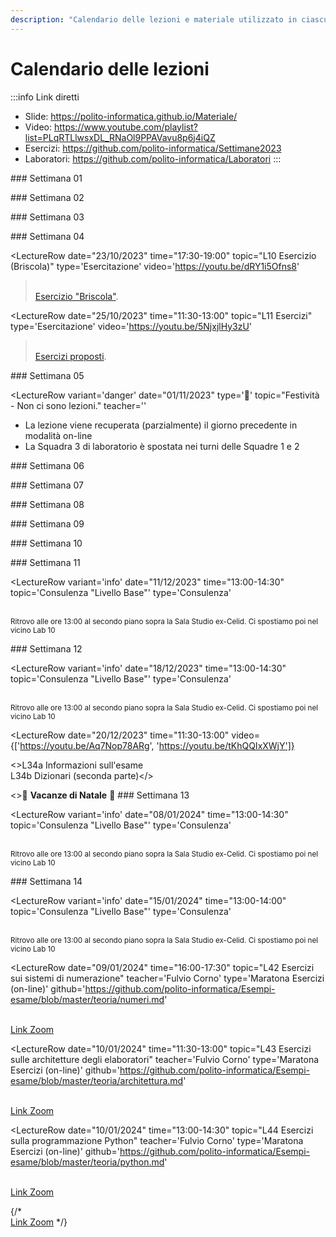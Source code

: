 ```yaml
---
description: "Calendario delle lezioni e materiale utilizzato in ciascuna lezione"
---
```



# Calendario delle lezioni

:::info Link diretti
- Slide: https://polito-informatica.github.io/Materiale/
- Video: https://www.youtube.com/playlist?list=PLqRTLlwsxDL_RNaOl9PPAVavu8p6j4iQZ
- Esercizi: https://github.com/polito-informatica/Settimane2023
- Laboratori: https://github.com/polito-informatica/Laboratori
:::


<LectureTable defaultTeacher="Fulvio Corno" defaultType="Lezione">

<LectureDivider>
### Settimana 01
</LectureDivider>

<LectureRow
    date="02/10/2023" time="17:30-19:00"
    topic="L01a Introduzione al corso"
    pdf="https://polito-informatica.github.io/Materiale/Unita'%200%20-%20Introduzione%20al%20corso%20(Corno).pdf"
    video='https://youtu.be/f3tehZZBNSA'
/>

<LectureRow
    date="02/10/2023" 
    topic="L01b L'ecosistema Python"
    type='Video'
    video='https://youtu.be/dNYvofNN98c'
/>

<LectureRow
    date="02/10/2023" 
    topic="L01c Informazioni pratiche"
    type='Video'
    video='https://youtu.be/2GMNC7sC_50'
/>

<LectureRow
    date="04/10/2023"  time='11:30-13:00'
    topic="L02 Programmazione, Algoritmi, Pseudo-Codice"
    type='Lezione'
    pdf='https://polito-informatica.github.io/Materiale/P1-La_Programmazione.pdf'
    video='https://youtu.be/_mTIX5UXMFI'
/>

<LectureRow
    date="04/10/2023" time='13:00-14:30'
    topic="L03 Diagrammi di flusso. Introduzione a Python."
    type='Lezione'
    video='https://youtu.be/qGZOWUclzns'
/>

<LectureRow 
    date='' time=''
    topic='Esercizi della settimana'
    teacher='' type=''
    zip='https://github.com/polito-informatica/Settimane2023/raw/main/Settimana01.zip'
/>

<LectureDivider>
### Settimana 02
</LectureDivider>

<LectureRow
    date="09/10/2023" time="17:30-19:00"
    topic="L04 Variabili e valori. Numeri e espressioni"
    pdf="https://polito-informatica.github.io/Materiale/P2-Numeri_e_stringhe.pdf"
    video='https://youtu.be/UBe14inzNU4'
/>

<LectureRow
    date="10/10/2023" time=""
    topic='Numeri Complessi'
    type='Video Extra'
    video='https://youtu.be/FR5ETBIYodQ'
/>

<LectureRow
    date="11/10/2023" time="11:30-13:00"
    topic="L05 Esercizio su espressioni. Introduzione alle Stringhe"
    video='https://youtu.be/fnLDHDVkOwU'
/>

<LectureRow
    date="11/10/2023" time="13:00-14:30"
    topic="L06 Operazioni sulle stringhe"
    video='https://youtu.be/u0BTBG9uQ-Y'
/>

<LectureRow
    date="11/10/2023" time="16:00-17:30"
    topic="Lab01 - Squadra 3 - Flow chart e primi programmi"
    teacher='Roberta Bardini'
    type='Laboratorio'
    pdf='https://github.com/polito-informatica/Laboratori/blob/main/Lab01/Lab01_testo.pdf?raw=true'
/>

<LectureRow
    date="12/10/2023" time="11:30-13:00"
    topic="Lab01 - Squadra 1 - Flow chart e primi programmi"
    teacher='Roberta Bardini'
    type='Laboratorio'
    pdf='https://github.com/polito-informatica/Laboratori/blob/main/Lab01/Lab01_testo.pdf?raw=true'
/>

<LectureRow
    date="12/10/2023" time="13:00-14:30"
    topic="Lab01 - Squadra 2 - Flow chart e primi programmi"
    teacher='Roberta Bardini'
    type='Laboratorio'
    pdf='https://github.com/polito-informatica/Laboratori/blob/main/Lab01/Lab01_testo.pdf?raw=true'
/>

<LectureRow 
    date='' time=''
    topic='Esercizi della settimana'
    teacher='' type=''
    zip='https://github.com/polito-informatica/Settimane2023/raw/main/Settimana02.zip'
/>

<LectureDivider>
### Settimana 03
</LectureDivider>

<LectureRow
    date="16/10/2023" time="17:30-19:00"
    topic="L07 Rappresentazione dell'informazione"
    pdf="https://polito-informatica.github.io/Materiale/T1-Rappresentazione_dati.pdf"
    type='Lezione on-line'
    video='https://youtu.be/hN0bjnQ0SL4'
/>

<LectureRow
    date="17/10/2023" time=""
    topic='Calcolo simbolico (SymPy)'
    type='Video Extra'
    video='https://youtu.be/qQc83MPkscI'
/>

<LectureRow
    date="18/10/2023" time="11:30-13:00"
    topic="L08 Input. Formattazione output. Decisioni (if)."
    pdf='https://polito-informatica.github.io/Materiale/P3-Decisioni.pdf'
    video='https://youtu.be/cIxbZjwEt4w'
/>

<LectureRow
    date="18/10/2023" time="13:00-14:30"
    topic="L09 Confronti. Espressioni booleane."
    video='https://youtu.be/cIxbZjwEt4w'
/>

<LectureRow
    date="18/10/2023" time="16:00-17:30"
    topic="Lab02 - Squadra 3 - Variabili, aritmetica, stringhe"
    teacher='Roberta Bardini'
    type='Laboratorio'
    pdf='https://github.com/polito-informatica/Laboratori/blob/main/Lab02/Lab02_testo.pdf?raw=true'
/>

<LectureRow
    date="19/10/2023" time="11:30-13:00"
    topic="Lab02 - Squadra 1 - Variabili, aritmetica, stringhe"
    teacher='Roberta Bardini'
    type='Laboratorio'
    pdf='https://github.com/polito-informatica/Laboratori/blob/main/Lab02/Lab02_testo.pdf?raw=true'
/>

<LectureRow
    date="19/10/2023" time="13:00-14:30"
    topic="Lab02 - Squadra 2 - Variabili, aritmetica, stringhe"
    teacher='Roberta Bardini'
    type='Laboratorio'
    pdf='https://github.com/polito-informatica/Laboratori/blob/main/Lab02/Lab02_testo.pdf?raw=true'
/>

<LectureRow 
    date='' time=''
    topic='Esercizi della settimana'
    teacher='' type=''
    zip='https://github.com/polito-informatica/Settimane2023/raw/main/Settimana03.zip'
/>

<LectureDivider>
### Settimana 04
</LectureDivider>

<LectureRow
    date="23/10/2023" time="17:30-19:00"
    topic="L10 Esercizio (Briscola)"
    type='Esercitazione'
    video='https://youtu.be/dRY1i5Ofns8'
><br/><a href='https://github.com/polito-informatica/Settimane2023/blob/main/Settimana03/briscola.md'>Esercizio "Briscola"</a>. </LectureRow>

<LectureRow
    date="25/10/2023" time="11:30-13:00"
    topic="L11 Esercizi"
    type='Esercitazione'
    video='https://youtu.be/5NjxjlHy3zU'
><br/><a href='https://github.com/polito-informatica/Settimane2023/blob/main/Settimana04/esercizi.md'>Esercizi proposti</a>.</LectureRow>

<LectureRow
    date="25/10/2023" time="13:00-14:30"
    topic="L12 Cicli while"
    pdf='https://polito-informatica.github.io/Materiale/P4-Cicli.pdf'
    video='https://youtu.be/ZXS34El6d6c'
/>

<LectureRow
    date="25/10/2023" time="16:00-17:30"
    topic="Lab03 - Squadra 3 - Espressioni. Costrutti condizionali."
    teacher='Roberta Bardini'
    type='Laboratorio'
    pdf='https://github.com/polito-informatica/Laboratori/blob/main/Lab03/Lab03_testo.pdf?raw=true'
/>

<LectureRow
    date="26/10/2023" time="11:30-13:00"
    topic="Lab03 - Squadra 1 - Espressioni. Costrutti condizionali."
    teacher='Roberta Bardini'
    type='Laboratorio'
    pdf='https://github.com/polito-informatica/Laboratori/blob/main/Lab03/Lab03_testo.pdf?raw=true'
/>

<LectureRow
    date="26/10/2023" time="13:00-14:30"
    topic="Lab03 - Squadra 2 - Espressioni. Costrutti condizionali."
    teacher='Lorenzo Martini'
    type='Laboratorio'
    pdf='https://github.com/polito-informatica/Laboratori/blob/main/Lab03/Lab03_testo.pdf?raw=true'
/>

<LectureRow
    date="27/10/2023" time=""
    topic='Espressioni Regolari (Regex)'
    type='Video Extra'
    video='https://youtu.be/6ypb-rkIt_Q'
/>

<LectureRow 
    date='' time=''
    topic='Esercizi della settimana'
    teacher='' type=''
    zip='https://github.com/polito-informatica/Settimane2023/raw/main/Settimana04.zip'
/>

<LectureDivider>
### Settimana 05
</LectureDivider>


<LectureRow
    date="30/10/2023" time="17:30-19:00"
    topic="L13 Cicli while (parte 2)"
    video='https://youtu.be/8Ro0QRlUmeM'
/>

<LectureRow
    variant='warning'
    date="31/10/2023" time="16:00-17:30"
    topic="L14 Rappresentazione dell'informazione (seconda parte)"
    type='Lezione on-line'
    video='https://youtu.be/oOTIgdbmoxU'
/>


<LectureRow
    variant='danger'
    date="01/11/2023"
    type='🎃'
    topic="Festività - Non ci sono lezioni."
    teacher=''
>
<ul style={{'lineHeight':'95%', 'fontSize': '90%', 'marginBottom':'3pt'}}>
<li>La lezione viene recuperata (parzialmente) il giorno precedente in modalità on-line</li>
<li>La Squadra 3 di laboratorio è spostata nei turni delle Squadre 1 e 2</li>
</ul>
</LectureRow>

<LectureRow
    date="02/11/2023" time="11:30-13:00"
    topic="Lab04 - Squadra 1 + Squadra 3 - Cicli while e for"
    teacher='Roberta Bardini'
    type='Laboratorio'
    pdf='https://github.com/polito-informatica/Laboratori/blob/main/Lab04/Lab04_testo.pdf?raw=true'
/>

<LectureRow
    date="02/11/2023" time="13:00-14:30"
    topic="Lab04 - Squadra 2 + Squadra 3 - Cicli while e for"
    teacher='Lorenzo Martini'
    type='Laboratorio'
    pdf='https://github.com/polito-informatica/Laboratori/blob/main/Lab04/Lab04_testo.pdf?raw=true'
/>

<LectureRow 
    date='' time=''
    topic='Esercizi della settimana'
    teacher='' type=''
    zip='https://github.com/polito-informatica/Settimane2023/raw/main/Settimana05.zip'
/>

<LectureDivider>
### Settimana 06
</LectureDivider>


<LectureRow
    date="06/11/2023" time="17:30-19:00"
    topic="L15 Esercizi sui cicli"
    teacher='Roberta Bardini'
    video='https://youtu.be/ELjJ53BETRA'
/>

<LectureRow
    date="08/11/2023" time="11:30-13:00"
    topic="L16 Cicli 'for'. Cicli annidati."
    video='https://youtu.be/uwJOBomsyws'
/>

<LectureRow
    date="08/11/2023" time="13:00-14:30"
    topic="L17 Esercizi sui cicli (nomi propri)"
    video='https://youtu.be/TesvXIwuoHw'
/>

<LectureRow
    date="08/11/2023" time="16:00-17:30"
    topic="Lab05 - Squadra 3 - Ripasso Condizionali e Cicli."
    teacher='Fulvio Corno'
    type='Laboratorio'
    pdf='https://github.com/polito-informatica/Laboratori/blob/main/Lab05/Lab05_testo.pdf?raw=true'
/>

<LectureRow
    date="09/11/2023" time="11:30-13:00"
    topic="Lab05 - Squadra 1 - Ripasso Condizionali e Cicli."
    teacher='Lorenzo Martini'
    type='Laboratorio'
    pdf='https://github.com/polito-informatica/Laboratori/blob/main/Lab05/Lab05_testo.pdf?raw=true'
/>

<LectureRow
    date="09/11/2023" time="13:00-14:30"
    topic="Lab05 - Squadra 2 - Ripasso Condizionali e Cicli."
    teacher='Lorenzo Martini'
    type='Laboratorio'
    pdf='https://github.com/polito-informatica/Laboratori/blob/main/Lab05/Lab05_testo.pdf?raw=true'
/>

<LectureRow 
    date='' time=''
    topic='Esercizi della settimana'
    teacher='' type=''
    zip='https://github.com/polito-informatica/Settimane2023/raw/main/Settimana06.zip'
/>

<LectureDivider>
### Settimana 07
</LectureDivider>


<LectureRow
    date="13/11/2023" time="17:30-19:00"
    topic="L18 Funzioni"
    pdf='https://polito-informatica.github.io/Materiale/P5-Funzioni.pdf'
    video='https://youtu.be/nuIXhT0t28Q'
/>

<LectureRow
    date="15/11/2023" time="11:30-13:00"
    topic="L19 Introduzione alle Liste"
    pdf='https://polito-informatica.github.io/Materiale/P6-Liste_e_Tabelle.pdf'
    video='https://youtu.be/WSI90K-Olqk'
/>

<LectureRow
    date="15/11/2023" time="13:00-14:30"
    topic="L20 Funzioni e metodi sulle liste"
    video='https://youtu.be/VZAnBgpwnr8'
/>

<LectureRow
    date="15/11/2023" time="16:00-17:30"
    topic="Lab06 - Squadra 3 - Funzioni."
    teacher='Roberta Bardini'
    type='Laboratorio'
    pdf='https://github.com/polito-informatica/Laboratori/blob/main/Lab06/Lab06_testo.pdf?raw=true'
/>

<LectureRow
    date="16/11/2023" time="11:30-13:00"
    topic="Lab06 - Squadra 1 - Funzioni."
    teacher='Lorenzo Martini'
    type='Laboratorio'
    pdf='https://github.com/polito-informatica/Laboratori/blob/main/Lab06/Lab06_testo.pdf?raw=true'
/>

<LectureRow
    date="16/11/2023" time="13:00-14:30"
    topic="Lab06 - Squadra 2 - Funzioni."
    teacher='Lorenzo Martini'
    type='Laboratorio'
    pdf='https://github.com/polito-informatica/Laboratori/blob/main/Lab06/Lab06_testo.pdf?raw=true'
/>

<LectureRow 
    date='' time=''
    topic='Esercizi della settimana'
    teacher='' type=''
    zip='https://github.com/polito-informatica/Settimane2023/raw/main/Settimana07.zip'
/>

<LectureDivider>
### Settimana 08
</LectureDivider>


<LectureRow
    date="20/11/2023" time="17:30-19:00"
    topic="L21 Esercizi sulle liste"
    teacher='Roberta Bardini'
    video='https://youtu.be/7QnXEefP9PQ'
/>

<LectureRow
    date="22/11/2023" time="11:30-13:00"
    topic="L22 Operazioni sulle liste. Comprehension. Liste e funzioni."
    video='https://youtu.be/D3Inh12GdQ8'
/>

<LectureRow
    date="22/11/2023" time="13:00-14:30"
    topic="L23 Liste e funzioni. Tuple. Esercizio."
    video='https://youtu.be/eUgE9QEycZU'
/>

<LectureRow
    date="22/11/2023" time="16:00-17:30"
    topic="Lab07 - Squadra 3 - Liste."
    teacher='Roberta Bardini'
    type='Laboratorio'
    pdf='https://github.com/polito-informatica/Laboratori/blob/main/Lab07/Lab07_testo.pdf?raw=true'
/>

<LectureRow
    date="23/11/2023" time="11:30-13:00"
    topic="Lab07 - Squadra 1 - Liste."
    teacher='Lorenzo Martini'
    type='Laboratorio'
    pdf='https://github.com/polito-informatica/Laboratori/blob/main/Lab07/Lab07_testo.pdf?raw=true'
/>

<LectureRow
    date="23/11/2023" time="13:00-14:30"
    topic="Lab07 - Squadra 2 - Liste."
    teacher='Lorenzo Martini'
    type='Laboratorio'
    pdf='https://github.com/polito-informatica/Laboratori/blob/main/Lab07/Lab07_testo.pdf?raw=true'
/>

<LectureRow 
    date='' time=''
    topic='Esercizi della settimana'
    teacher='' type=''
    zip='https://github.com/polito-informatica/Settimane2023/raw/main/Settimana08.zip'
/>

<LectureDivider>
### Settimana 09
</LectureDivider>


<LectureRow
    variant='danger'
    date="27/11/2023" time="17:30-19:00"
    topic="Lezione posticipata al 29/11 ore 08:30 (scambio con Chimica)"
    teacher=''
/>

<LectureRow
    variant='warning'
    date="29/11/2023" time="08:30-10:00"
    topic="L24 Esercizi sulle liste II"
    teacher='Roberta Bardini'
    video='https://youtu.be/vL0b4bSluWw'
/>

<LectureRow
    date="29/11/2023" time="11:30-13:00"
    topic="L25 Introduzione alle tabelle"
    video='https://youtu.be/nIIWImaqdvw'
/>

<LectureRow
    date="29/11/2023" time="13:00-14:30"
    topic="L26 Esercizio sulle tabelle (Campo minato)"
    video='https://youtu.be/VUSpWNzuDlk'
/>

<LectureRow
    date="29/11/2023" time="16:00-17:30"
    topic="Lab08 - Squadra 3 - Liste, Tabelle."
    teacher='Roberta Bardini'
    type='Laboratorio'
    pdf='https://github.com/polito-informatica/Laboratori/blob/main/Lab08/Lab08_testo.pdf?raw=true'
/>

<LectureRow
    date="29/11/2023" time="11:30-13:00"
    topic="Lab08 - Squadra 1 - Liste, Tabelle."
    teacher='Lorenzo Martini'
    type='Laboratorio'
    pdf='https://github.com/polito-informatica/Laboratori/blob/main/Lab08/Lab08_testo.pdf?raw=true'
/>

<LectureRow
    date="29/11/2023" time="13:00-14:30"
    topic="Lab08 - Squadra 2 - Liste, Tabelle."
    teacher='Lorenzo Martini'
    type='Laboratorio'
    pdf='https://github.com/polito-informatica/Laboratori/blob/main/Lab08/Lab08_testo.pdf?raw=true'
/>

<LectureRow 
    date='' time=''
    topic='Esercizi della settimana'
    teacher='' type=''
    zip='https://github.com/polito-informatica/Settimane2023/raw/main/Settimana09.zip'
/>


<LectureDivider>
### Settimana 10
</LectureDivider>

<LectureRow
    date="04/12/2023" time="17:30-19:00"
    topic="L27 Introduzione ai file"
    pdf='https://polito-informatica.github.io/Materiale/P7-File_e_Eccezioni.pdf'
    video='https://youtu.be/-qaMUck5Yc0'
/>

<LectureRow
    date="06/12/2023" time="11:30-13:00"
    topic="L28 Elaborazione di file di testo"
    video='https://youtu.be/iENCH5w2BQU'
/>

<LectureRow
    date="06/12/2023" time="13:00-14:30"
    topic="L29 Risoluzione tema d'esame 'Tempesta'"
    github='https://github.com/polito-informatica/Esempi-esame/tree/master/esami2022-23/tempesta'
    type='Esercitazione'
    video='https://youtu.be/YMGekKwgfwA'
/>

<LectureRow
    date="06/12/2023" time="16:00-17:30"
    topic="Lab09 - Squadra 3 - Ripasso Cicli, Liste, Tabelle."
    teacher='Roberta Bardini'
    type='Laboratorio'
    pdf='https://github.com/polito-informatica/Laboratori/blob/main/Lab09/Lab09_testo.pdf?raw=true'
/>

<LectureRow
    date="07/12/2023" time="11:30-13:00"
    topic="Lab09 - Squadra 1 - Ripasso Cicli, Liste, Tabelle."
    teacher='Roberta Bardini'
    type='Laboratorio'
    pdf='https://github.com/polito-informatica/Laboratori/blob/main/Lab09/Lab09_testo.pdf?raw=true'
/>

<LectureRow
    date="07/12/2023" time="13:00-14:30"
    topic="Lab09 - Squadra 2 - Ripasso Cicli, Liste, Tabelle."
    teacher='Roberta Bardini'
    type='Laboratorio'
    pdf='https://github.com/polito-informatica/Laboratori/blob/main/Lab09/Lab09_testo.pdf?raw=true'
/>

<LectureRow 
    date='' time=''
    topic='Esercizi della settimana'
    teacher='' type=''
    zip='https://github.com/polito-informatica/Settimane2023/raw/main/Settimana10.zip'
/>

<LectureDivider>
### Settimana 11
</LectureDivider>

<LectureRow variant='info'
    date="11/12/2023" time="13:00-14:30"
    topic='Consulenza "Livello Base"'
    type='Consulenza'
>
<br/><small>Ritrovo alle ore 13:00 al secondo piano sopra la <Link to='https://www.polito.it/ateneo/chi-siamo/sedi-e-mappe?bl_id=TO_CIT11&fl_id=XPTE&rm_id=062'>Sala Studio ex-Celid</Link>. Ci spostiamo poi nel vicino <Link to='https://www.polito.it/ateneo/chi-siamo/sedi-e-mappe?bl_id=TO_CIT11&fl_id=XP02&rm_id=161&lang=it'>Lab 10</Link></small>
</LectureRow>

<LectureRow
    date="11/12/2023" time="17:30-19:00"
    topic="L30 Esercizio su file di testo (Popolazione)"
    teacher='Fulvio Corno'
    video='https://youtu.be/EJkAjS_7MAY'
/>

<LectureRow
    date="13/12/2023" time="11:30-13:00"
    topic="L31 File CSV"
    video='https://youtu.be/sIuUFZJH22Y'
/>

<LectureRow
    date="13/12/2023" time="13:00-14:30"
    topic="L32 Eccezioni"
    video='https://youtu.be/jxXGYWm5V14'
/>

<LectureRow
    date="13/12/2023" time="16:00-17:30"
    topic="Lab10 - Squadra 3 - File, eccezioni."
    teacher='Lorenzo Martini'
    type='Laboratorio'
    pdf='https://github.com/polito-informatica/Laboratori/blob/main/Lab10/Lab10_testo.pdf?raw=true'
/>

<LectureRow
    date="14/12/2023" time="11:30-13:00"
    topic="Lab10 - Squadra 1 - File, eccezioni."
    teacher='Lorenzo Martini'
    type='Laboratorio'
    pdf='https://github.com/polito-informatica/Laboratori/blob/main/Lab10/Lab10_testo.pdf?raw=true'
/>

<LectureRow
    date="14/12/2023" time="13:00-14:30"
    topic="Lab10 - Squadra 2 - File, eccezioni."
    teacher='Lorenzo Martini'
    type='Laboratorio'
    pdf='https://github.com/polito-informatica/Laboratori/blob/main/Lab10/Lab10_testo.pdf?raw=true'
/>

<LectureRow 
    date='' time=''
    topic='Esercizi della settimana'
    zip='https://github.com/polito-informatica/Settimane2023/raw/main/Settimana11.zip'
    teacher='' type=''
/>

<LectureDivider>
### Settimana 12
</LectureDivider>

<LectureRow variant='info'
    date="18/12/2023" time="13:00-14:30"
    topic='Consulenza "Livello Base"'
    type='Consulenza'
>
<br/><small>Ritrovo alle ore 13:00 al secondo piano sopra la <Link to='https://www.polito.it/ateneo/chi-siamo/sedi-e-mappe?bl_id=TO_CIT11&fl_id=XPTE&rm_id=062'>Sala Studio ex-Celid</Link>. Ci spostiamo poi nel vicino <Link to='https://www.polito.it/ateneo/chi-siamo/sedi-e-mappe?bl_id=TO_CIT11&fl_id=XP02&rm_id=161&lang=it'>Lab 10</Link></small>
</LectureRow>

<LectureRow
    date="18/12/2023" time="17:30-19:00"
    topic="L33 Insiemi. Dizionari (prima parte)"
    pdf='https://polito-informatica.github.io/Materiale/P8-Strutture_dati_complesse.pdf'
    video='https://youtu.be/VTtox20aYiA'
/>

<LectureRow
    date="20/12/2023" time="11:30-13:00"
    video={['https://youtu.be/Aq7Nop78ARg', 'https://youtu.be/tKhQQIxXWjY']}
>
<>L34a Informazioni sull'esame<br/>
L34b Dizionari (seconda parte)</>
</LectureRow>

<LectureRow
    date="20/12/2023" time="13:00-14:30"
    topic="L35 Ordinamenti avanzati. Strutture dati complesse."
    video='https://youtu.be/jViNWMTWgAE'
/>

<LectureRow
    date="20/12/2023" time="16:00-17:30"
    topic="Lab11 - Squadra 3 - Insiemi e dizionari."
    teacher='Fulvio Corno'
    type='Laboratorio'
    pdf='https://github.com/polito-informatica/Laboratori/blob/main/Lab11/Lab11_testo.pdf?raw=true'
/>

<LectureRow
    date="21/12/2023" time="11:30-13:00"
    topic="Lab11 - Squadra 1 - Insiemi e dizionari."
    teacher='Lorenzo Martini'
    type='Laboratorio'
    pdf='https://github.com/polito-informatica/Laboratori/blob/main/Lab11/Lab11_testo.pdf?raw=true'
/>

<LectureRow
    date="21/12/2023" time="13:00-14:30"
    topic="Lab11 - Squadra 2 - Insiemi e dizionari."
    teacher='Lorenzo Martini'
    type='Laboratorio'
    pdf='https://github.com/polito-informatica/Laboratori/blob/main/Lab11/Lab11_testo.pdf?raw=true'
/>

<LectureRow 
    date='' time=''
    topic='Esercizi della settimana'
    zip='https://github.com/polito-informatica/Settimane2023/raw/main/Settimana12.zip'
    teacher='' type=''
/>


<LectureRow variant='danger' type='Vacanza' teacher='🎅'>
<>🎍 <strong>Vacanze di Natale</strong> 🎍</>
</LectureRow>


<LectureDivider>
### Settimana 13
</LectureDivider>

<LectureRow variant='info'
    date="08/01/2024" time="13:00-14:30"
    topic='Consulenza "Livello Base"'
    type='Consulenza'
>
<br/><small>Ritrovo alle ore 13:00 al secondo piano sopra la <Link to='https://www.polito.it/ateneo/chi-siamo/sedi-e-mappe?bl_id=TO_CIT11&fl_id=XPTE&rm_id=062'>Sala Studio ex-Celid</Link>. Ci spostiamo poi nel vicino <Link to='https://www.polito.it/ateneo/chi-siamo/sedi-e-mappe?bl_id=TO_CIT11&fl_id=XP02&rm_id=161&lang=it'>Lab 10</Link></small>
</LectureRow>


<LectureRow
    date="08/01/2024" time="17:30-19:00"
    topic="L36 Architettura degli elaboratori"
    pdf='https://polito-informatica.github.io/Materiale/T2-Architettura.pdf'
    video='https://youtu.be/nNLIDES0VH8'
/>

<LectureRow
    date="09/01/2024" time="11:30-13:00"
    topic="L37 Esercizi d'esame"
/>

<LectureRow
    date="09/01/2024" time="13:00-14:30"
    topic="L38 Esercizi d'esame"
/>

<LectureRow
    date="09/01/2024" time="16:00-17:30"
    topic="Lab12 - Squadra 3 - Simulazione d'esame."
    teacher='Lorenzo Martini'
    type='Laboratorio'
/>

<LectureRow
    date="10/01/2024" time="11:30-13:00"
    topic="Lab12 - Squadra 1 - Simulazione d'esame."
    teacher='Lorenzo Martini'
    type='Laboratorio'
/>

<LectureRow
    date="10/01/2024" time="13:00-14:30"
    topic="Lab12 - Squadra 1 - Simulazione d'esame."
    teacher='Lorenzo Martini'
    type='Laboratorio'
/>

<LectureRow 
    date='' time=''
    topic='Esercizi della settimana'
    teacher='' type=''
/>

<LectureDivider>
### Settimana 14
</LectureDivider>

<LectureRow variant='info'
    date="15/01/2024" time="13:00-14:00"
    topic='Consulenza "Livello Base"'
    type='Consulenza'
>
<br/><small>Ritrovo alle ore 13:00 al secondo piano sopra la <Link to='https://www.polito.it/ateneo/chi-siamo/sedi-e-mappe?bl_id=TO_CIT11&fl_id=XPTE&rm_id=062'>Sala Studio ex-Celid</Link>. Ci spostiamo poi nel vicino <Link to='https://www.polito.it/ateneo/chi-siamo/sedi-e-mappe?bl_id=TO_CIT11&fl_id=XP02&rm_id=161&lang=it'>Lab 10</Link></small>
</LectureRow>


<LectureRow
    date="15/01/2024" time="17:30-19:00"
    topic="L39 Esercizi d'esame"
/>

<LectureRow
    date="16/01/2024" time="11:30-13:00"
    topic="L40 Esercizi d'esame"
/>

<LectureRow
    date="16/01/2024" time="13:00-14:30"
    topic="L41 Esercizi d'esame"
/>

<LectureRow
    date="09/01/2024" time="16:00-17:30"
    topic="L42 Esercizi sui sistemi di numerazione"
    teacher='Fulvio Corno'
    type='Maratona Esercizi (on-line)'
    github='https://github.com/polito-informatica/Esempi-esame/blob/master/teoria/numeri.md'
>
<br/><a href='https://polito-it.zoom.us/j/86175075461?pwd=dXd6RFVVSEVCYWRSUjkzckRGUmFTZz09'>Link Zoom</a>
</LectureRow>

<LectureRow
    date="10/01/2024" time="11:30-13:00"
    topic="L43 Esercizi sulle architetture degli elaboratori"
    teacher='Fulvio Corno'
    type='Maratona Esercizi (on-line)'
    github='https://github.com/polito-informatica/Esempi-esame/blob/master/teoria/architettura.md'
>
<br/><a href='https://polito-it.zoom.us/j/86175075461?pwd=dXd6RFVVSEVCYWRSUjkzckRGUmFTZz09'>Link Zoom</a>
</LectureRow>

<LectureRow
    date="10/01/2024" time="13:00-14:30"
    topic="L44 Esercizi sulla programmazione Python"
    teacher='Fulvio Corno'
    type='Maratona Esercizi (on-line)'
    github='https://github.com/polito-informatica/Esempi-esame/blob/master/teoria/python.md'
>
<br/><a href='https://polito-it.zoom.us/j/86175075461?pwd=dXd6RFVVSEVCYWRSUjkzckRGUmFTZz09'>Link Zoom</a>
</LectureRow>

<LectureRow 
    date='' time=''
    topic='Esercizi della settimana'
    teacher='' type=''
/>



</LectureTable>

{/* <br/><a href='https://polito-it.zoom.us/j/86175075461?pwd=dXd6RFVVSEVCYWRSUjkzckRGUmFTZz09'>Link Zoom</a> */}
